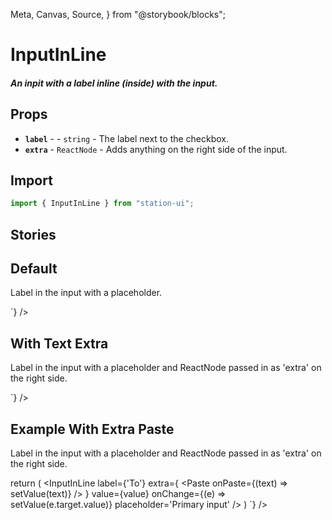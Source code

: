   Meta,
  Canvas,
  Source,
} from "@storybook/blocks";

<Meta title="Components/Inputs/InLine" />

# InputInLine

##### An inpit with a label inline (inside) with the input.

## Props
- **`label`** - <RequiredText /> - `string` - The label next to the checkbox.
- **`extra`** - `ReactNode` - Adds anything on the right side of the input.

## Import
```jsx
import { InputInLine } from "station-ui";
```

## Stories

## Default
Label in the input with a placeholder.
<div className="story_with_source_below">
  <Canvas of={InputInLineStories.Default} />
  <Source code={`
    <InputInLine label={'To'} placeholder='Primary input' >
  `} />
</div>

## With Text Extra
Label in the input with a placeholder and ReactNode passed in as 'extra' on the right side.
<div className="story_with_source_below">
  <Canvas of={InputInLineStories.WithTextExtra} />
  <Source code={`
    <InputInLine
  label={'To'}
  extra={'extra'}
  placeholder='Primary input'
/>
  `} />
</div>

## Example With Extra Paste
Label in the input with a placeholder and ReactNode passed in as 'extra' on the right side.
<div className="story_with_source_below">
  <Canvas of={InputInLineStories.ExampleWithExtraPaste} />
  <Source code={`
    const [value, setValue] = useState('');

return (
  <InputInLine
    label={'To'}
    extra={
      <Paste
        onPaste={(text) => setValue(text)}
      />
    }
    value={value}
    onChange={(e) => setValue(e.target.value)}
    placeholder='Primary input'
  />
)
  `} />
</div>

<br />
<br />
<br />
<br />
<br />
<br />
<br />
<br />
<br />
<br />
<br />
<br />
<br />
<br />
<br />
<br />
<br />
<br />
<br />
<br />
<br />
